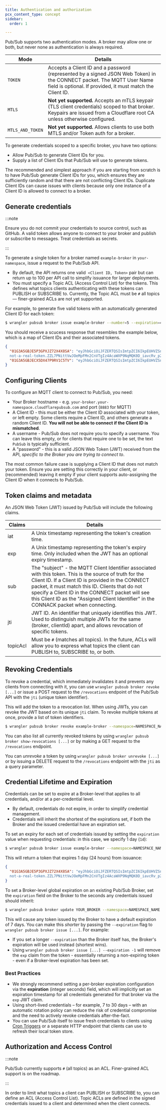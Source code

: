 ```yaml
---
title: Authentication and authorization
pcx_content_type: concept
sidebar:
  order: 1

---
```


Pub/Sub supports two authentication modes. A broker may allow one or both, but never none as authentication is always required.

| Mode  | Details                                                                                                                                                                                       |
| --------------------- | --------------------------------------------------------------------------------------------------------------------------------------------------------------------------------------------- |
| `TOKEN`                 | Accepts a Client ID and a password (represented by a signed JSON Web Token) in the CONNECT packet. The MQTT User Name field is optional. If provided, it must match the Client ID. |
| `MTLS`                  | **Not yet supported.** Accepts an mTLS keypair (TLS client credentials) scoped to that broker. Keypairs are issued from a Cloudflare root CA unless otherwise configured.         |
| `MTLS_AND_TOKEN`      | **Not yet supported.** Allows clients to use both MTLS and/or Token auth for a broker.                                                                                                  |

To generate credentials scoped to a specific broker, you have two options:

* Allow Pub/Sub to generate Client IDs for you.
* Supply a list of Client IDs that Pub/Sub will use to generate tokens.

The recommended and simplest approach if you are starting from scratch is to have Pub/Sub generate Client IDs for you, which ensures they are sufficiently random and that there are not conflicting Client IDs. Duplicate Client IDs can cause issues with clients because only one instance of a Client ID is allowed to connect to a broker.

## Generate credentials

:::note


Ensure you do not commit your credentials to source control, such as GitHub. A valid token allows anyone to connect to your broker and publish or subscribe to messages. Treat credentials as secrets.


:::

To generate a single token for a broker named `example-broker` in `your-namespace`, issue a request to the Pub/Sub API.

* By default, the API returns one  valid` <Client ID, Token>` pair but can return up to 100 per API call to simplify issuance for larger deployments.
* You must specify a Topic ACL (Access Control List) for the tokens. This defines what topics clients authenticating with these tokens can PUBLISH or SUBSCRIBE to. Currently, the Topic ACL must be `#` all topics — finer-grained ACLs are not yet supported.

For example, to generate five valid tokens with an automatically generated Client ID for each token:

```sh
$ wrangler pubsub broker issue example-broker --number=5 --expiration=48h
```

You should receive a scucess response that resembles the example below, which is a map of Client IDs and their associated tokens.

```json
{
  "01G3A5GBJE5P3GPXJZ72X4X8SA": "eyJhbGciOiJFZERTQSIsImtpZCI6IkpEUHVZSnFIT3Zxemxha2tORlE5a2ZON1dzWXM1dUhuZHBfemlSZG1PQ1UifQ.
  not-a-real-token.ZZL7PNittVwJOeMpFMn2CnVTgIz4AcaWXP9NqMQK0D_iavcRv_p2DVshg6FPe5xCdlhIzbatT6gMyjMrOA2wBg",
  "01G3A5GBJECX5DX47P9RV1C5TV": "eyJhbGciOiJFZERTQSIsImtpZCI6IkpEUHVZSnFIT3Zxemxha2tORlE5a2ZON1dzWXM1dUhuZHBfemlSZG1PQ1UifQ.also-not-a-real-token.WrhK-VTs_IzOEALB-T958OojHK5AjYBC5ZT9xiI_6ekdQrKz2kSPGnvZdUXUsTVFDf9Kce1Smh-mw1sF2rSQAQ",
}
```

## Configuring Clients

To configure an MQTT client to connect to Pub/Sub, you need:

* Your Broker hostname - e.g. `your-broker.your-namespace.cloudflarepubsub.com` and port (`8883` for MQTT)
* A Client ID - this must be either the Client ID associated with your token, or left empty. Some clients require a Client ID, and others generate a random Client ID. **You will not be able to connect if the Client ID is mismatched**.
* A username - Pub/Sub does not require you to specify a username. You can leave this empty, or for clients that require one to be set, the text `PubSub` is typically sufficient.
* A "password" - this is a valid JSON Web Token (JWT) received from the API, *specific to the Broker you are trying to connect to*.

The most common failure case is supplying a Client ID that does not match your token. Ensure you are setting this correctly in your client, or (recommended) leaving it empty if your client supports auto-assigning the Client ID when it connects to Pub/Sub.

## Token claims and metadata

An JSON Web Token (JWT) issued by Pub/Sub will include the following claims.

| Claims | Details                                                                                                                                                                                                                                                                                                                                                               |
| ----------------------- | --------------------------------------------------------------------------------------------------------------------------------------------------------------------------------------------------------------------------------------------------------------------------------------------------------------------------------------------------------------------- |
| iat                     | A Unix timestamp representing the token's creation time.                                                                                                                                                                                                                                                                                                              |
| exp                     | A Unix timestamp representing the token's expiry time. Only included when the JWT has an optional expiry timestamp.                                                                                                                                                                                                                                             |
| sub                     | The "subject" - the MQTT Client Identifier associated with this token. This is the source of truth for the Client ID. If a Client ID is provided in the CONNECT packet, it must match this ID. Clients that do not specify a Client ID in the CONNECT packet will see this Client ID as the "Assigned Client Identifier" in the CONNACK packet when connecting. |
| jti                     | JWT ID. An identifier that uniquely identifies this JWT. Used to distinguish multiple JWTs for the same (broker, clientId) apart, and allows revocation of specific tokens.                                                                                                                                                                                     |
| topicAcl                | Must be `#` (matches all topics). In the future, ACLs will allow you to express what topics the client can PUBLISH to, SUBSCRIBE to, or both.                                                                                                                                                                                                                   |

## Revoking Credentials

To revoke a credential, which immediately invalidates it and prevents any clients from connecting with it, you can use `wrangler pubsub broker revoke [...]` or issue a POST request to the `/revocations` endpoint of the Pub/Sub API with the `jti` (unique token identifier).

This will add the token to a revocation list. When using JWTs, you can revoke the JWT based on its unique `jti` claim. To revoke multiple tokens at once, provide a list of token identifiers.

```sh
$ wrangler pubsub broker revoke example-broker --namespace=NAMESPACE_NAME --jti=JTI_ONE --jti=JTI_TWO
```

You can also list all currently revoked tokens by using `wrangler pubsub broker show-revocations [...]` or by making a GET request to the `/revocations` endpoint.

You can *unrevoke* a token by using `wrangler pubsub broker unrevoke [...]` or by issuing a DELETE request to the `/revocations` endpoint with the `jti` as a query parameter.

## Credential Lifetime and Expiration

Credentials can be set to expire at a Broker-level that applies to all credentials, and/or at a per-credential level.

* By default, credentials do not expire, in order to simplify credential management.
* Credentials will inherit the shortest of the expirations set, if both the Broker and the issued credential have an expiration set.

To set an expiry for each set of credentials issued by setting the `expiration` value when requesting credentials: in this case, we specify 1 day (`1d`):

```sh
$ wrangler pubsub broker issue example-broker --namespace=NAMESPACE_NAME --expiration=1d
```

This will return a token that expires 1 day (24 hours) from issuance:

```json
{
  "01G3A5GBJE5P3GPXJZ72X4X8SA": "eyJhbGciOiJFZERTQSIsImtpZCI6IkpEUHVZSnFIT3Zxemxha2tORlE5a2ZON1dzWXM1dUhuZHBfemlSZG1PQ1UifQ.
  not-a-real-token.ZZL7PNittVwJOeMpFMn2CnVTgIz4AcaWXP9NqMQK0D_iavcRv_p2DVshg6FPe5xCdlhIzbatT6gMyjMrOA2wBg"
}
```

To set a Broker-level global expiration on an existing Pub/Sub Broker, set the `expiration` field on the Broker to the seconds any credentials issued should inherit:

```sh
$ wrangler pubsub broker update YOUR_BROKER --namespace=NAMESPACE_NAME --expiration=7d
```

This will cause any token issued by the Broker to have a default expiration of 7 days. You can make this *shorter* by passing the `--expiration` flag to `wrangler pubsub broker issue [...]`. For example:

* If you set a longer `--expiration` than the Broker itself has, the Broker's expiration will be used instead (shortest wins).
* Using `wrangler pubsub broker issue [...] --expiration -1` will remove the `exp` claim from the token - essentially returning a non-expiring token - even if a Broker-level expiration has been set.

### Best Practices

* We strongly recommend setting a per-broker expiration configuration via the **expiration** (integer seconds) field, which will implicitly set an expiration timestamp for all credentials generated for that broker via the `exp` JWT claim.
* Using short-lived credentials – for example, 7 to 30 days – with an automatic rotation policy can reduce the risk of credential compromise and the need to actively revoke credentials after-the-fact.
* You can use Pub/Sub itself to issue fresh credentials to clients using [Cron Triggers](/workers/configuration/cron-triggers/) or a separate HTTP endpoint that clients can use to refresh their local token store.

## Authorization and Access Control

:::note


Pub/Sub currently supports `#` (all topics) as an ACL. Finer-grained ACL support is on the roadmap.


:::

In order to limit what topics a client can PUBLISH or SUBSCRIBE to, you can define an ACL (Access Control List). Topic ACLs are defined in the signed credentials issued to a client and determined when the client connects.
